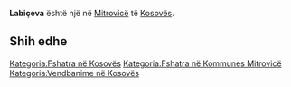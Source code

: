 {{Fshat në 
 | Emri                = Labiçeva
 | EmriAlt                = 
 | NAME_SHORT_FORM=      
 | NAME_GENERIC=      
 | NAME_SORT_NAME_RO=      LABICEVA
 | FULL_NAME_RO = Labiçeva
 | FULL_NAME_ND_RO=Labiceva
 | SORT_NAME_RG=LABICEVA
 | FULL_NAME_RG=Labiçeva
 | FULL_NAME_ND_RG=Labiceva
 | SRP_NAME_SHORT_FORM=      
 | SRP_NAME_GENERIC=      
 | SRP_NAME_SORT_NAME_RO=      
 | SRP_FULL_NAME_RO = 
 | SRP_FULL_NAME_ND_RO=
 | SRP_SORT_NAME_RG=
 | SRP_FULL_NAME_RG=
 | SRP_FULL_NAME_ND_RG=
 | Emri (Rasa dhanore) = 
 | Figura              = 
 | Shteti              = Kosovo
 | Komuna              = Mitrovicë
 | Kodi postar         = 
 | Sipërfaqja          = 

 | Popullsia           = 

 | Regj. i popullsisë  = 
 | Dend. e popullsisë  = 
 | Faqja zyrtare       = 
 <!--- Koordinatat ----> 
 | Gjerësia            = 42.504722
 | Gjatësia            = 20.584444
 | Lartësia            = 
}}
'''Labiçeva''' është një [[]] në [[Mitrovicë]] të [[Kosovës]].

<!-- == Gjeografia == -->
<!-- == Historia == -->
<!-- == Demografia == -->
== Shih edhe ==
{{Komuna Mitrovicë}}
{{Kosovo-Administrata-Cung}}

[[Kategoria:Fshatra në Kosovës]]
[[Kategoria:Fshatra në Kommunes Mitrovicë]]
[[Kategoria:Vendbanime në Kosovës]]